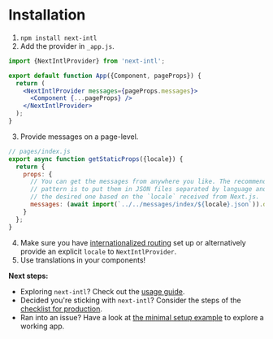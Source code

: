 
# Installation

1. `npm install next-intl`
2. Add the provider in `_app.js`.

```jsx
import {NextIntlProvider} from 'next-intl';

export default function App({Component, pageProps}) {
  return (
    <NextIntlProvider messages={pageProps.messages}>
      <Component {...pageProps} />
    </NextIntlProvider>
  );
}
```

3. Provide messages on a page-level.

```js
// pages/index.js
export async function getStaticProps({locale}) {
  return {
    props: {
      // You can get the messages from anywhere you like. The recommended
      // pattern is to put them in JSON files separated by language and read
      // the desired one based on the `locale` received from Next.js.
      messages: (await import(`../../messages/index/${locale}.json`)).default
    }
  };
}
```

4. Make sure you have [internationalized routing](https://nextjs.org/docs/advanced-features/i18n-routing) set up or alternatively provide an explicit `locale` to `NextIntlProvider`.
5. Use translations in your components!

<Callout>

**Next steps:**

- Exploring `next-intl`? Check out the [usage guide](/docs/usage).
- Decided you're sticking with `next-intl`? Consider the steps of the [checklist for production](/docs/getting-started/production-checklist).
- Ran into an issue? Have a look at [the minimal setup example](/examples/minimal) to explore a working app.

</Callout>
